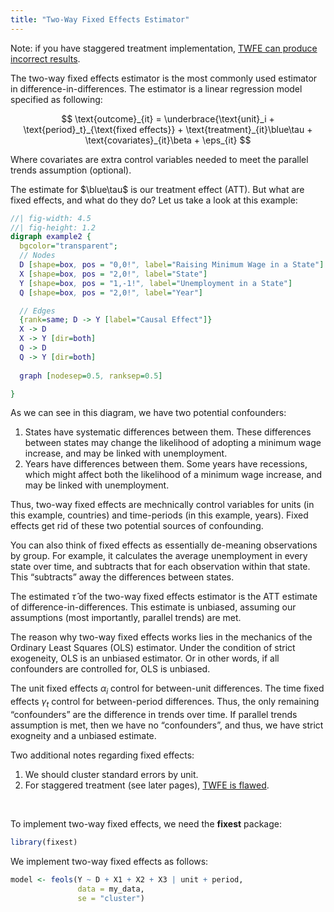 ```yaml
---
title: "Two-Way Fixed Effects Estimator"
---
```


::: small
Note: if you have staggered treatment implementation, [TWFE can produce incorrect results](twfestaggered.qmd).
:::

The two-way fixed effects estimator is the most commonly used estimator in difference-in-differences. The estimator is a linear regression model specified as following:

$$
\text{outcome}_{it} = \underbrace{\text{unit}_i + \text{period}_t}_{\text{fixed effects}} + \text{treatment}_{it}\blue\tau + \text{covariates}_{it}\beta + \eps_{it}
$$

::: small
Where covariates are extra control variables needed to meet the parallel trends assumption (optional).
:::

The estimate for $\blue\tau$ is our treatment effect (ATT). But what are fixed effects, and what do they do? Let us take a look at this example:

::: center-graph
```dot
//| fig-width: 4.5
//| fig-height: 1.2
digraph example2 {
  bgcolor="transparent";
  // Nodes
  D [shape=box, pos = "0,0!", label="Raising Minimum Wage in a State"]
  X [shape=box, pos = "2,0!", label="State"]
  Y [shape=box, pos = "1,-1!", label="Unemployment in a State"]
  Q [shape=box, pos = "2,0!", label="Year"]

  // Edges
  {rank=same; D -> Y [label="Causal Effect"]}
  X -> D
  X -> Y [dir=both]
  Q -> D
  Q -> Y [dir=both]
  
  graph [nodesep=0.5, ranksep=0.5]

}
```
:::

As we can see in this diagram, we have two potential confounders:

1.  States have systematic differences between them. These differences between states may change the likelihood of adopting a minimum wage increase, and may be linked with unemployment.
2.  Years have differences between them. Some years have recessions, which might affect both the likelihood of a minimum wage increase, and may be linked with unemployment.

Thus, two-way fixed effects are mechnically control variables for units (in this example, countries) and time-periods (in this example, years). Fixed effects get rid of these two potential sources of confounding.

::: small
You can also think of fixed effects as essentially de-meaning observations by group. For example, it calculates the average unemployment in every state over time, and subtracts that for each observation within that state. This "subtracts" away the differences between states.
:::

The estimated $\widehat\tau$ of the two-way fixed effects estimator is the ATT estimate of difference-in-differences. This estimate is unbiased, assuming our assumptions (most importantly, parallel trends) are met.

The reason why two-way fixed effects works lies in the mechanics of the Ordinary Least Squares (OLS) estimator. Under the condition of strict exogeneity, OLS is an unbiased estimator. Or in other words, if all confounders are controlled for, OLS is unbiased.

The unit fixed effects $\alpha_i$ control for between-unit differences. The time fixed effects $\gamma_t$ control for between-period differences. Thus, the only remaining "confounders" are the difference in trends over time. If parallel trends assumption is met, then we have no "confounders", and thus, we have strict exogneity and a unbiased estimate.

Two additional notes regarding fixed effects:

1.  We should cluster standard errors by unit.
2.  For staggered treatment (see later pages), [TWFE is flawed](twfestaggered.qmd).

<br />

To implement two-way fixed effects, we need the **fixest** package:

```r
library(fixest)
```

We implement two-way fixed effects as follows:

```r
model <- feols(Y ~ D + X1 + X2 + X3 | unit + period,
               data = my_data,
               se = "cluster")
```
